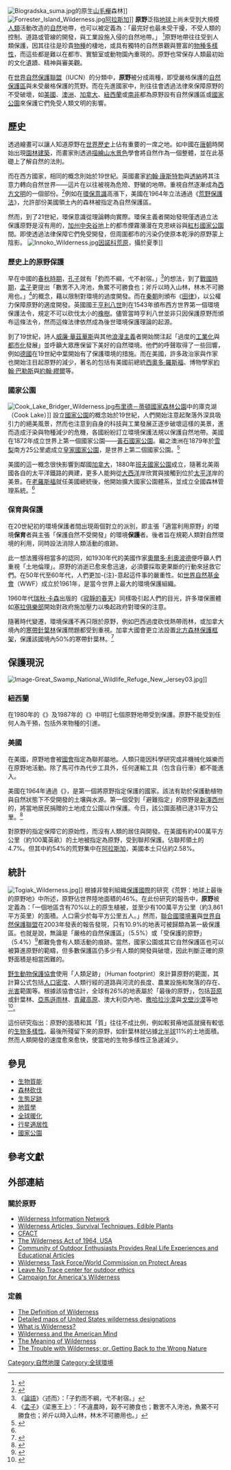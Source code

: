{{Otheruses|other=同名意思|原野 (消歧義)}}
{{Expand language|1=en|time=2021-03-21T02:15:43+00:00}}
[[File:Biogradska_suma.jpg|thumb]]的原生[[山毛櫸|山毛櫸]]森林]]
[[File:Forrester_Island_Wilderness.jpg|thumb]][[阿拉斯加|阿拉斯加]]{{Link-en|福斯特島|Forrester Island Wilderness}}]]
'''原野'''泛指[[地球|地球]]上尚未受到大規模[[人類|人類]]活動改造的[[自然|自然]]地帶，也可以被定義為：「最完好也最未受干擾，不受人類的控制、道路或管線的開發，與工業設施入侵的自然地帶。」
<ref>{{cite web |url=http://www.wild.org/main/about/what-is-a-wilderness-area/ |language=en |title=What is a Wilderness Area |publisher=荒野基金會 |accessdate=2010-09-25 |deadurl=yes |archiveurl=https://archive.is/20121204162126/http://www.wild.org/main/about/what-is-a-wilderness-area/ |archivedate=2012-12-04 }}</ref>原野地帶往往受到人類保護，因其往往是珍貴[[物種|物種]]的棲地，或具有獨特的自然景觀與豐富的[[物種多樣性|物種多樣性]]，而這些都是難以在都市、實驗室或動物園內重現的。原野也常保存人類最初始的文化遺蹟、精神與審美觀。

在[[世界自然保護聯盟|世界自然保護聯盟]]（IUCN）的分類中，'''原野'''被分成兩種，即受嚴格保護的[[自然保護區|自然保護區]]與未受嚴格保護的荒野。而在先進國家中，則往往會透過法律來保障原野的不受破壞，如[[美國|美國]]、[[澳洲|澳洲]]、[[加拿大|加拿大]]、[[紐西蘭|紐西蘭]]或[[南非|南非]]都為原野設有自然保護區或[[國家公園|國家公園]]來保護它們免受人類文明的影響。

== 歷史 ==
透過繪畫可以讓人知道原野在[[世界歷史|世界歷史]]上佔有重要的一席之地。如中國在[[唐朝|唐朝]]時開始出現[[園林|園林建築]]，而畫家則透過[[山水畫|描繪山水景色]]學會將自然作為一個整體，並在此基礎上了解自然的法則。

而在西方國家，相同的概念則始於19世紀。英國畫家[[約翰·康斯特勃|約翰·康斯特勃]]與[[約瑟夫·瑪羅德·威廉·透納|透納]]將其注意力轉向自然世界——這片在以往被視為危險、野蠻的地帶。重視自然逐漸成為[[西方文明|西方文明]]的一個部份。<ref name=History>{{cite web |url=http://www.spacesfornature.org/greatspaces/conservation.html |language=en |title=History of Conservation |publisher=Great wild spaces |accessdate=2010-09-25 |archive-date=2006-07-08 |archive-url=https://web.archive.org/web/20060708005819/http://www.spacesfornature.org/greatspaces/conservation.html |dead-url=no }}</ref>例如在[[環保|環保意識]]高漲下，美國在1964年立法通過《[[美国国家森林|荒野保護法]]》，允許部份美國領土內的森林被指定為自然保護區。

然而，到了21世紀，環保意識從理論轉向實際。環保主義者開始發現僅透過立法保護原野是沒有用的，[[中央谷地|加州中央谷地]]上的都市煙霧瀰漫在克恩峽谷與[[紅杉國家公園|紅杉國家公園]]間。即使透過法律保障它們免受開發，但周圍都市的污染仍使原本乾淨的原野蒙上陰影。
[[File:Innoko_Wilderness.jpg|thumb]][[因諾科荒原|因諾科荒原]]，攝於夏季]]

=== 歷史上的原野保護 ===
早在中國的[[春秋時期|春秋時期]]，[[孔子|孔子]]就有「釣而不綱，弋不射宿。」<ref>《[[論語|論語]]》〈述而〉：「子釣而不綱，弋不射宿。」</ref>的想法，到了[[戰國時期|戰國時期]]，[[孟子|孟子]]更提出「數罟不入洿池，魚鱉不可勝食也；斧斤以時入山林，林木不可勝用也。」<ref>《[[孟子_(著作)|孟子]]》〈梁惠王上〉：「不違農時，榖不可勝食也；數罟不入洿池，魚鱉不可勝食也；斧斤以時入山林，林木不可勝用也。」</ref>的概念，藉以限制對環境的過度開發。而在[[秦朝|秦朝]]則頒布《[[田律|田律]]》，以公權力保障原野的適度開發。英國國王[[亨利八世|亨利八世]]則在1543年頒布西方世界第一個環境保護法令，規定不可以砍伐太小的[[橡樹|橡樹]]。儘管當時亨利八世並非只因保護原野而頒布這條法令，然而這條法律依然成為後世環境保護理論的起源。

到了19世紀，詩人[[威廉·華茲華斯|威廉·華茲華斯]]與其他[[浪漫主義|浪漫主義]]者開始關注起「過度的[[工業化|工業化]]與[[都市化|都市化]]發展」並呼籲大眾應保留下美好的自然環境。他們的呼聲取得了一些回響，例如[[德國|德國]]在19世紀中葉開始有了保護環境的措施。而在美國，許多政治家與作家也開始注目起原野的減少，著名的包括有美國前總統[[西奧多·羅斯福|西奧多·羅斯福]]、博物學家[[約翰·巴勒斯|約翰·巴勒斯]]與[[約翰·繆爾|約翰·繆爾]]等。

=== 國家公園 ===
[[File:Cook_Lake_Bridger_Wilderness.jpg|right]][[布里杰蒂顿国家森林|布里德－蒂頓國家森林公園]]中的庫克湖（Cook Lake）]]
設立[[國家公園|國家公園]]的概念始於19世紀，人們開始注意起聚落外深具吸引力的絕美風景，然而也注意到自身的科技與工業發展正逐步破壞這樣的美景，進而造成汙染與物種減少的危機，各國紛紛訂立環境保護法規以保護自然地帶。美國在1872年成立世界上第一個國家公園——[[黃石國家公園|黃石國家公園]]。繼之澳洲在1879年於[[雪梨_(城市)|雪梨]]南方25公里處成立[[皇家國家公園|皇家國家公園]]，是世界上第二個國家公園。<ref>{{cite web |url=http://www.nationalparks.nsw.gov.au/parks.nsf/parkContent/N0030?OpenDocument&ParkKey=N0030&Type=xo |language=en |title=Parks & Reserves: Royal National Park |publisher=DDCCW |accessdate=2010-09-25 |deadurl=yes |archiveurl=https://web.archive.org/web/20060820034120/http://nationalparks.nsw.gov.au/parks.nsf/parkContent/N0030?OpenDocument&ParkKey=N0030&Type=Xo |archivedate=2006-08-20 }}</ref>

美國的這一概念很快影響到鄰國[[加拿大|加拿大]]，1880年[[班夫國家公園|班夫國家公園]]成立，隨著北美兩國各自的太平洋鐵路的興建，更多人能夠從[[大西洋|大西洋]]岸欣賞與接觸到位於[[太平洋|太平洋]]岸的美景。在[[西奧多·羅斯福|老羅斯福]]就任美國總統後，他開始擴大國家公園體系，並成立全國森林管理系統。<ref name="History" />

=== 保育與保護 ===

在20世紀初的環境保護者間出現兩個對立的派別，即主張「適當利用原野」的環境'''保育'''者與主張「保護自然不受開發」的環境'''保護'''者。後者旨在規範人類對自然環境的利用，同時設法消除人類活動的痕跡。

此一想法獲得相當多的認同，如1930年代的美國作家[[奧爾多·利奧波德|奧爾多·利奧波德]]便呼籲人們重視「土地倫理」。原野的消逝已愈來愈迅速，必須要採取更果斷的行動來拯救它們。在50年代至60年代，人們更加-{注}-意起這件事的嚴重性。如[[世界自然基金會|世界自然基金會]]（WWF）成立於1961年，是當今世界上最大的環境保護組織。

1960年代[[瑞秋·卡森|瑞秋·卡森]]出版的《[[寂靜的春天|寂靜的春天]]》同樣吸引起人們的目光，許多環保團體如[[塞拉俱樂部|塞拉俱樂部]]開始對政府施加壓力以喚起政府對環保的注意。

隨著時代變遷，環境保護不再只限於原野，例如巴西過度砍伐熱帶雨林，或加拿大境內的[[北方針葉林|寒帶針葉林]]保護問題都受到重視。加拿大國會更立法設置[[北方森林保護框架|北方森林保護框架]]，保護該國境內50%的寒帶針葉林。<ref>{{cite web |url=http://www.teara.govt.nz/TheBush/Conservation/ProtectedAreas/5/en |language=en |title=Specially protected areas |publisher=Te ara |accessdate=2010-09-25 |archive-date=2008-12-06 |archive-url=https://web.archive.org/web/20081206075432/http://www.teara.govt.nz/TheBush/Conservation/ProtectedAreas/5/en |dead-url=no }}</ref>

== 保護現況 ==
[[File:Image-Great_Swamp_National_Wildlife_Refuge_New_Jersey03.jpg|thumb]]{{Link-en|大沼澤|Great Swamp National Wildlife Refuge}}]]
=== 紐西蘭 ===
在1980年的《{{Link-en|1980年國家公園法 (紐西蘭)|National Parks Act 1980 (New Zealand)|國家公園法}}》及1987年的《{{Link-en|1987年保護法|Conservation Act 1987|保護法}}》中明訂七個原野地帶受到保護。原野不能受到任何人為干預，包括外來物種的引進。

=== 美國 ===
在美國，原野地會被[[美國國會|國會]]指定為聯邦屬地。人類只能因科學研究或非機械化娛樂而在原野地活動。除了馬可作為代步工具外，任何運輸工具（包含自行車）都不能進入。

美國在1964年通過《{{Link-en|原野法|Wilderness Act}}》，是第一個將原野指定保護的國家。該法有助於保護動植物與自然狀態下不受開發的土壤與水源。第一個受到「避難指定」的原野是[[新澤西州|新澤西州]]的{{Link-en|大沼澤|Great Swamp National Wildlife Refuge}}，將當地居民捐贈的土地成立公園以作保護。今日，該公園面積已達31平方公里。<ref>{{cite web |url=http://www.fws.gov/northeast/greatswamp/ |language=en |title=Great Swamp National Wildlife Refuge |publisher=Great Swamp National Wildlife Refuge |accessdate=2010-09-25 |archive-date=2009-11-25 |archive-url=https://web.archive.org/web/20091125003300/http://www.fws.gov/northeast/greatswamp/ |dead-url=no }}</ref>

對原野的指定保障它的原始性，而沒有人類的居住與開發。在美國有約400萬平方公里（約100萬英畝）的土地被指定為原野，受到聯邦保護。佔聯邦領土的4.7%。但其中約54%的荒野集中在[[阿拉斯加|阿拉斯加]]，美國本土只佔約2.58%。

== 統計 ==
[[File:Togiak_Wilderness.jpg|thumb]]]]
根據非營利組織[[保護國際|保護國際]]的研究《荒野：地球上最後的原野地》中所述，原野佔世界陸地面積的46%。在此份研究的報告中，'''原野'''被定義為：「一個地區含有70%以上的原生植被，並至少有100萬平方公里（約3,861平方英里）的面積。人口需少於每平方公里五人。」然而，[[聯合國環境署|聯合國環境署]]與[[世界自然保護聯盟|世界自然保護聯盟]]在2003年發表的報告發現，只有10.9%的地表可被歸類為第一級保護區。也就是說，無論是「嚴格的自然保護區」（5.5%）或「受保護的原野」（5.4%）<ref>{{cite journal | author = Chape, S., S. Blyth, L. Fish, P. Fox and M. Spalding | title = 2003 United Nations List of Protected Areas | url = http://www.unep.org/PDF/Un-list-protected-areas.pdf | language = en | format = pdf | publisher = 國際自然保護聯盟 | accessdate = 2010-09-25 | date = 2003年6月 | deadurl = yes | archiveurl = http://webarchive.loc.gov/all/20040701214854/http://www.unep.org/PDF/Un-list-protected-areas.pdf | archivedate = 2004-07-01 }}</ref>都難免會有人類活動的痕跡。當然，國家公園或其它自然保護區也可以被算進原野的範疇，但多數保護區仍多少有人類的開發與破壞，因此判斷正確的原野面積是相當困難的。

[[野生動物保護協會|野生動物保護協會]]使用「人類足跡」（Human footprint）來計算原野的範圍，其計算公式包括[[人口密度|人口密度]]、人類行經的道路與河流的長度、農業設施和聚落的存在、[[光害|光害]]範圍等。根據該協會估計，全球有26%的地表屬於「最後的原野」，包括[[苔原|苔原]]或針葉林、[[亞馬遜雨林|亞馬遜雨林]]、[[青藏高原|青藏高原]]、澳大利亞內地、[[撒哈拉沙漠|撒哈拉沙漠]]與[[戈壁沙漠|戈壁沙漠]]等地<ref>{{cite book|author=Wildlife Conservation Society |title=State of the Wild 2006: A Global Portrait of Wildlife, Wildlands and Oceans |language=en |year=2005 |publisher=Island Press |location=[[華盛頓特區|華盛頓特區]] |isbn=1597260010 }}</ref>。

這份研究指出：原野的面積和其「質」往往不成比例，例如較貧瘠地區就擁有較低的[[生物多樣性|生物多樣性]]。最後所殘留下來的原野，如針葉林就佔據[[北半球|北半球]]11%的土地面積。然而人類開發的速度愈來愈快，使當地的生物多樣性正急遽減少。

== 參見 ==
* [[生物質能|生物質能]]
* [[森林砍伐|森林砍伐]]
* [[生態足跡|生態足跡]]
* [[地質學|地質學]]
* [[全球暖化|全球暖化]]
* [[行星適居性|行星適居性]]
* [[國家公園|國家公園]]

== 參考文獻 ==
{{Reflist|2}}

== 外部連結 ==
=== 關於原野 ===
* [http://www.wilderness.net Wilderness Information Network]{{Wayback|url=http://www.wilderness.net/ |date=20100722032946 }}{{en}}
* [http://www.wildsurvive.com Wilderness Articles, Survival Techniques, Edible Plants] {{Wayback|url=http://www.wildsurvive.com/ |date=20201023073937 }}{{en}}
* [https://web.archive.org/web/20071012160800/http://www.cfact.org/site/view_article.asp?idCategory=11&idarticle=231 CFACT]{{en}}
* [http://www.wilderness.net/index.cfm?fuse=NWPS&sec=legisAct The Wilderness Act of 1964, USA]{{Wayback|url=http://www.wilderness.net/index.cfm?fuse=NWPS&sec=legisAct |date=20120228165154 }}{{en}}
* [http://www.theskipper.ca/index.php?utm_campaign=Dictionaries&utm_content=Text-Link&utm_medium=Link&utm_source=Wikipedia Community of Outdoor Enthusiasts Provides Real Life Experiences and Educational Articles]{{dead link|date=2017年12月 |bot=InternetArchiveBot |fix-attempted=yes }}{{en}}
* [http://www.wildernesstaskforce.org/ Wilderness Task Force/World Commission on Protect Areas]{{Wayback|url=http://www.wildernesstaskforce.org/ |date=20080515074103 }}{{en}}
* [http://www.lnt.org/ Leave No Trace center for outdoor ethics] {{Wayback|url=http://www.lnt.org/ |date=20210223181003 }}{{en}}
* [http://www.leaveitwild.org/ Campaign for America's Wilderness]{{Wayback|url=http://www.leaveitwild.org/ |date=20091120085700 }}{{en}}

=== 定義 ===
* [https://archive.is/20121204162126/http://www.wild.org/main/about/what-is-a-wilderness-area/ The Definition of Wilderness]{{en}}
* [https://web.archive.org/web/20120316021404/http://www.wilderness.net/index.cfm?fuse=NWPS Detailed maps of United States wilderness designations]{{en}}
* [https://web.archive.org/web/20100102041437/http://wilderdom.com/wilderness/WildernessDefinition.html What is Wilderness?]{{en}}
* [https://web.archive.org/web/20190125031606/http://www.erraticimpact.com/~ecologic/html/nash.htm Wilderness and the American Mind]{{en}}
* [https://web.archive.org/web/20111004102357/http://www.storiesatwork.com/The-Meaning-of-Wilderness.doc The Meaning of Wilderness]{{en}}
* [http://www.utne.com/1996-05-01/GettingBacktotheWrongNature.aspx The Trouble with Wilderness; or, Getting Back to the Wrong Nature] {{Wayback|url=http://www.utne.com/1996-05-01/GettingBacktotheWrongNature.aspx |date=20080719034856 }}{{en}}

{{Portal bar|環境|生態|生物學}}
{{自然的组成}}
{{自然资源}}
{{森林砍伐與沙漠化}}
{{Authority control}}

[[Category:自然地理|Category:自然地理]]
[[Category:全球環境|Category:全球環境]]